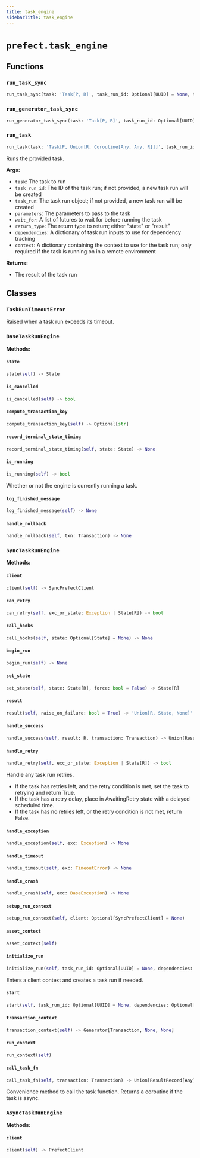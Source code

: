 ```yaml
---
title: task_engine
sidebarTitle: task_engine
---
```


# `prefect.task_engine`

## Functions

### `run_task_sync` <sup><a href="https://github.com/prefecthq/prefect/blob/main/src/prefect/task_engine.py#L1461" target="_blank"><Icon icon="github" size="14" /></a></sup>

```python
run_task_sync(task: 'Task[P, R]', task_run_id: Optional[UUID] = None, task_run: Optional[TaskRun] = None, parameters: Optional[dict[str, Any]] = None, wait_for: Optional['OneOrManyFutureOrResult[Any]'] = None, return_type: Literal['state', 'result'] = 'result', dependencies: Optional[dict[str, set[RunInput]]] = None, context: Optional[dict[str, Any]] = None) -> Union[R, State, None]
```

### `run_generator_task_sync` <sup><a href="https://github.com/prefecthq/prefect/blob/main/src/prefect/task_engine.py#L1523" target="_blank"><Icon icon="github" size="14" /></a></sup>

```python
run_generator_task_sync(task: 'Task[P, R]', task_run_id: Optional[UUID] = None, task_run: Optional[TaskRun] = None, parameters: Optional[dict[str, Any]] = None, wait_for: Optional['OneOrManyFutureOrResult[Any]'] = None, return_type: Literal['state', 'result'] = 'result', dependencies: Optional[dict[str, set[RunInput]]] = None, context: Optional[dict[str, Any]] = None) -> Generator[R, None, None]
```

### `run_task` <sup><a href="https://github.com/prefecthq/prefect/blob/main/src/prefect/task_engine.py#L1668" target="_blank"><Icon icon="github" size="14" /></a></sup>

```python
run_task(task: 'Task[P, Union[R, Coroutine[Any, Any, R]]]', task_run_id: Optional[UUID] = None, task_run: Optional[TaskRun] = None, parameters: Optional[dict[str, Any]] = None, wait_for: Optional['OneOrManyFutureOrResult[Any]'] = None, return_type: Literal['state', 'result'] = 'result', dependencies: Optional[dict[str, set[RunInput]]] = None, context: Optional[dict[str, Any]] = None) -> Union[R, State, None, Coroutine[Any, Any, Union[R, State, None]]]
```


Runs the provided task.

**Args:**
- `task`: The task to run
- `task_run_id`: The ID of the task run; if not provided, a new task run
will be created
- `task_run`: The task run object; if not provided, a new task run
will be created
- `parameters`: The parameters to pass to the task
- `wait_for`: A list of futures to wait for before running the task
- `return_type`: The return type to return; either "state" or "result"
- `dependencies`: A dictionary of task run inputs to use for dependency tracking
- `context`: A dictionary containing the context to use for the task run; only
required if the task is running on in a remote environment

**Returns:**
- The result of the task run


## Classes

### `TaskRunTimeoutError` <sup><a href="https://github.com/prefecthq/prefect/blob/main/src/prefect/task_engine.py#L114" target="_blank"><Icon icon="github" size="14" /></a></sup>


Raised when a task run exceeds its timeout.


### `BaseTaskRunEngine` <sup><a href="https://github.com/prefecthq/prefect/blob/main/src/prefect/task_engine.py#L119" target="_blank"><Icon icon="github" size="14" /></a></sup>

**Methods:**

#### `state` <sup><a href="https://github.com/prefecthq/prefect/blob/main/src/prefect/task_engine.py#L142" target="_blank"><Icon icon="github" size="14" /></a></sup>

```python
state(self) -> State
```

#### `is_cancelled` <sup><a href="https://github.com/prefecthq/prefect/blob/main/src/prefect/task_engine.py#L147" target="_blank"><Icon icon="github" size="14" /></a></sup>

```python
is_cancelled(self) -> bool
```

#### `compute_transaction_key` <sup><a href="https://github.com/prefecthq/prefect/blob/main/src/prefect/task_engine.py#L156" target="_blank"><Icon icon="github" size="14" /></a></sup>

```python
compute_transaction_key(self) -> Optional[str]
```

#### `record_terminal_state_timing` <sup><a href="https://github.com/prefecthq/prefect/blob/main/src/prefect/task_engine.py#L240" target="_blank"><Icon icon="github" size="14" /></a></sup>

```python
record_terminal_state_timing(self, state: State) -> None
```

#### `is_running` <sup><a href="https://github.com/prefecthq/prefect/blob/main/src/prefect/task_engine.py#L247" target="_blank"><Icon icon="github" size="14" /></a></sup>

```python
is_running(self) -> bool
```

Whether or not the engine is currently running a task.


#### `log_finished_message` <sup><a href="https://github.com/prefecthq/prefect/blob/main/src/prefect/task_engine.py#L253" target="_blank"><Icon icon="github" size="14" /></a></sup>

```python
log_finished_message(self) -> None
```

#### `handle_rollback` <sup><a href="https://github.com/prefecthq/prefect/blob/main/src/prefect/task_engine.py#L291" target="_blank"><Icon icon="github" size="14" /></a></sup>

```python
handle_rollback(self, txn: Transaction) -> None
```

### `SyncTaskRunEngine` <sup><a href="https://github.com/prefecthq/prefect/blob/main/src/prefect/task_engine.py#L308" target="_blank"><Icon icon="github" size="14" /></a></sup>

**Methods:**

#### `client` <sup><a href="https://github.com/prefecthq/prefect/blob/main/src/prefect/task_engine.py#L313" target="_blank"><Icon icon="github" size="14" /></a></sup>

```python
client(self) -> SyncPrefectClient
```

#### `can_retry` <sup><a href="https://github.com/prefecthq/prefect/blob/main/src/prefect/task_engine.py#L318" target="_blank"><Icon icon="github" size="14" /></a></sup>

```python
can_retry(self, exc_or_state: Exception | State[R]) -> bool
```

#### `call_hooks` <sup><a href="https://github.com/prefecthq/prefect/blob/main/src/prefect/task_engine.py#L355" target="_blank"><Icon icon="github" size="14" /></a></sup>

```python
call_hooks(self, state: Optional[State] = None) -> None
```

#### `begin_run` <sup><a href="https://github.com/prefecthq/prefect/blob/main/src/prefect/task_engine.py#L390" target="_blank"><Icon icon="github" size="14" /></a></sup>

```python
begin_run(self) -> None
```

#### `set_state` <sup><a href="https://github.com/prefecthq/prefect/blob/main/src/prefect/task_engine.py#L426" target="_blank"><Icon icon="github" size="14" /></a></sup>

```python
set_state(self, state: State[R], force: bool = False) -> State[R]
```

#### `result` <sup><a href="https://github.com/prefecthq/prefect/blob/main/src/prefect/task_engine.py#L468" target="_blank"><Icon icon="github" size="14" /></a></sup>

```python
result(self, raise_on_failure: bool = True) -> 'Union[R, State, None]'
```

#### `handle_success` <sup><a href="https://github.com/prefecthq/prefect/blob/main/src/prefect/task_engine.py#L483" target="_blank"><Icon icon="github" size="14" /></a></sup>

```python
handle_success(self, result: R, transaction: Transaction) -> Union[ResultRecord[R], None, Coroutine[Any, Any, R], R]
```

#### `handle_retry` <sup><a href="https://github.com/prefecthq/prefect/blob/main/src/prefect/task_engine.py#L524" target="_blank"><Icon icon="github" size="14" /></a></sup>

```python
handle_retry(self, exc_or_state: Exception | State[R]) -> bool
```

Handle any task run retries.

- If the task has retries left, and the retry condition is met, set the task to retrying and return True.
- If the task has a retry delay, place in AwaitingRetry state with a delayed scheduled time.
- If the task has no retries left, or the retry condition is not met, return False.


#### `handle_exception` <sup><a href="https://github.com/prefecthq/prefect/blob/main/src/prefect/task_engine.py#L575" target="_blank"><Icon icon="github" size="14" /></a></sup>

```python
handle_exception(self, exc: Exception) -> None
```

#### `handle_timeout` <sup><a href="https://github.com/prefecthq/prefect/blob/main/src/prefect/task_engine.py#L593" target="_blank"><Icon icon="github" size="14" /></a></sup>

```python
handle_timeout(self, exc: TimeoutError) -> None
```

#### `handle_crash` <sup><a href="https://github.com/prefecthq/prefect/blob/main/src/prefect/task_engine.py#L609" target="_blank"><Icon icon="github" size="14" /></a></sup>

```python
handle_crash(self, exc: BaseException) -> None
```

#### `setup_run_context` <sup><a href="https://github.com/prefecthq/prefect/blob/main/src/prefect/task_engine.py#L620" target="_blank"><Icon icon="github" size="14" /></a></sup>

```python
setup_run_context(self, client: Optional[SyncPrefectClient] = None)
```

#### `asset_context` <sup><a href="https://github.com/prefecthq/prefect/blob/main/src/prefect/task_engine.py#L665" target="_blank"><Icon icon="github" size="14" /></a></sup>

```python
asset_context(self)
```

#### `initialize_run` <sup><a href="https://github.com/prefecthq/prefect/blob/main/src/prefect/task_engine.py#L683" target="_blank"><Icon icon="github" size="14" /></a></sup>

```python
initialize_run(self, task_run_id: Optional[UUID] = None, dependencies: Optional[dict[str, set[RunInput]]] = None) -> Generator[Self, Any, Any]
```

Enters a client context and creates a task run if needed.


#### `start` <sup><a href="https://github.com/prefecthq/prefect/blob/main/src/prefect/task_engine.py#L777" target="_blank"><Icon icon="github" size="14" /></a></sup>

```python
start(self, task_run_id: Optional[UUID] = None, dependencies: Optional[dict[str, set[RunInput]]] = None) -> Generator[None, None, None]
```

#### `transaction_context` <sup><a href="https://github.com/prefecthq/prefect/blob/main/src/prefect/task_engine.py#L816" target="_blank"><Icon icon="github" size="14" /></a></sup>

```python
transaction_context(self) -> Generator[Transaction, None, None]
```

#### `run_context` <sup><a href="https://github.com/prefecthq/prefect/blob/main/src/prefect/task_engine.py#L843" target="_blank"><Icon icon="github" size="14" /></a></sup>

```python
run_context(self)
```

#### `call_task_fn` <sup><a href="https://github.com/prefecthq/prefect/blob/main/src/prefect/task_engine.py#L863" target="_blank"><Icon icon="github" size="14" /></a></sup>

```python
call_task_fn(self, transaction: Transaction) -> Union[ResultRecord[Any], None, Coroutine[Any, Any, R], R]
```

Convenience method to call the task function. Returns a coroutine if the
task is async.


### `AsyncTaskRunEngine` <sup><a href="https://github.com/prefecthq/prefect/blob/main/src/prefect/task_engine.py#L880" target="_blank"><Icon icon="github" size="14" /></a></sup>

**Methods:**

#### `client` <sup><a href="https://github.com/prefecthq/prefect/blob/main/src/prefect/task_engine.py#L885" target="_blank"><Icon icon="github" size="14" /></a></sup>

```python
client(self) -> PrefectClient
```
